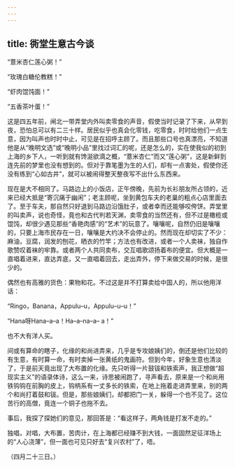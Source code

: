 ```yaml
---
---
---
```

title: 衖堂生意古今谈
---



“薏米杏仁莲心粥！”

“玫瑰白糖伦教糕！”

“虾肉馄饨面！”

“五香茶叶蛋！”

这是四五年前，闸北一带弄堂内外叫卖零食的声音，假使当时记录了下来，从早到夜，恐怕总可以有二三十样。居民似乎也真会化零钱，吃零食，时时给他们一点生意，因为叫声也时时中止，可见是在招呼主顾了。而且那些口号也真漂亮，不知道他是从“晚明文选”或“晚明小品”里找过词汇的呢，还是怎么的，实在使我似的初到上海的乡下人，一听到就有馋涎欲滴之概，“薏米杏仁”而又“莲心粥”，这是新鲜到连先前的梦里也没有想到的。但对于靠笔墨为生的人们，却有一点害处，假使你还没有练到“心如古井”，就可以被闹得整天整夜写不出什么东西来。

现在是大不相同了。马路边上的小饭店，正午傍晚，先前为长衫朋友所占领的，近来已经大抵是“寄沉痛于幽闲”；老主顾呢，坐到黄包车夫的老巢的粗点心店里面去了。至于车夫，那自然只好退到马路边沿饿肚子，或者幸而还能够咬侉饼。弄堂里的叫卖声，说也奇怪，竟也和古代判若天渊，卖零食的当然还有，但不过是橄榄或馄饨，却很少遇见那些“香艳肉感”的“艺术”的玩意了。嚷嚷呢，自然仍旧是嚷嚷的，只要上海市民存在一日，嚷嚷是大约决不会停止的。然而现在却切实了不少：麻油，豆腐，润发的刨花，晒衣的竹竿；方法也有改进，或者一个人卖袜，独自作歌赞叹着袜的牢靠。或者两个人共同卖布，交互唱歌颂扬着布的便宜。但大概是一直唱着进来，直达弄底，又一直唱着回去，走出弄外，停下来做交易的时候，是很少的。

偶然也有高雅的货色：果物和花。不过这是并不打算卖给中国人的，所以他用洋话：

“Ringo，Banana，Appulu–u，Appulu–u–u！”

“Hana呀Hana–a–a！Ha–a–na–a– a！”

也不大有洋人买。

间或有算命的瞎子，化缘的和尚进弄来，几乎是专攻娘姨们的，倒还是他们比较的有生意，有时算一命，有时卖掉一张黄纸的鬼画符。但到今年，好象生意也清淡了，于是前天竟出现了大布置的化缘。先只听得一片鼓钹和铁索声，我正想做“超现实主义”的语录体诗，这么一来，诗思被闹跑了，寻声看去，原来是一个和尚用铁钩钩在前胸的皮上，钩柄系有一丈多长的铁索，在地上拖着走进弄里来，别的两个和尚打着鼓和钹。但是，那些娘姨们，却都把门一关，躲得一个也不见了。这位苦行的高僧，竟连一个铜子也拖不去。

事后，我探了探她们的意见，那回答是：“看这样子，两角钱是打发不走的。”

独唱，对唱，大布置，苦肉计，在上海都已经赚不到大钱，一面固然足征洋场上的“人心浇薄”，但一面也可见只好去“复兴农村”了，唔。

（四月二十三日。）